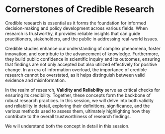 
# Cornerstones of Credible Research

Credible research is essential as it forms the foundation for informed decision-making and policy development across various fields. When research is trustworthy, it provides reliable insights that can guide practitioners, stakeholders, and the public in addressing real-world issues. 

Credible studies enhance our understanding of complex phenomena, foster innovation, and contribute to the advancement of knowledge. Furthermore, they build public confidence in scientific inquiry and its outcomes, ensuring that findings are not only accepted but also utilized effectively for positive change. In an era of information overload, the importance of credible research cannot be overstated, as it helps distinguish between valid evidence and misinformation.

In the realm of research, **Validity and Reliability** serve as critical checks for ensuring its credibility. Together, these concepts form the backbone of robust research practices. In this session, we will delve into both validity and reliability in detail, exploring their definitions, significance, and the various methods used to assess them, ultimately highlighting how they contribute to the overall trustworthiness of research findings.

We will understand both the concept in detail in this session.